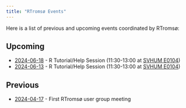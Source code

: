 ```yaml
---
title: "RTromsø Events"
---
```


Here is a list of previous and upcoming events coordinated by RTromsø:

## Upcoming

-   [2024-06-18](2024-06-18.qmd) - R Tutorial/Help Session (11:30-13:00 at [SVHUM E0104](https://link.mazemap.com/BQVLUVT1))
-   [2024-06-13](2024-06-13.qmd) - R Tutorial/Help Session (11:30-13:00 at [SVHUM E0104](https://link.mazemap.com/BQVLUVT1))

## Previous

-   [2024-04-17](2024-04-17.qmd) - First RTromsø user group meeting
